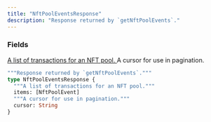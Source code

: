 ```yaml
---
title: "NftPoolEventsResponse"
description: "Response returned by `getNftPoolEvents`."
---
```


### Fields

<a href="/api-reference/types/nftpoolevent">
  <ResponseField name="items" type="[NftPoolEvent]">
    A list of transactions for an NFT pool.
  </ResponseField>
</a>

<ResponseField name="cursor" type="String">
  A cursor for use in pagination.
</ResponseField>


```graphql NftPoolEventsResponse
"""Response returned by `getNftPoolEvents`."""
type NftPoolEventsResponse {
  """A list of transactions for an NFT pool."""
  items: [NftPoolEvent]
  """A cursor for use in pagination."""
  cursor: String
}
```
